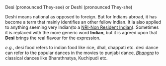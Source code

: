 Desi (pronounced They-see)  or Deshi (pronounced They-she) 

Deshi means national as opposed to foreign. But for Indians abroad, it has become a term that mainly identifies an other fellow Indian. It ia also applied to anything seeming very Indian(to a [[NRI-Non Resident Indian]]). Sometimes it is replaced with the more generic word '''Indian''', but it is agreed upon that '''Desi''' brings the real flavour for the expression.

''e.g.'', desi food refers to indian food like rice, dhal, chappati etc.
desi dance can refer to the popular dances in the movies to punjabi dance, ''[[Bhangra]]'' to classical dances like Bharathnatya, Kuchipudi etc.